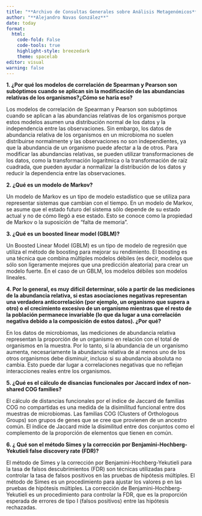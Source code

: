 ```yaml
---
title: "**Archivo de Consultas Generales sobre Análisis Metagenómicos**"
author: "**Alejandro Navas González**"
date: today
format: 
  html:
    code-fold: False
    code-tools: true
    highlight-style: breezedark
    theme: spacelab
editor: visual
warning: false
---
```


**1.  ¿Por qué los modelos de correlación de Spearman y Pearson son subóptimos cuando se aplican sin la modificación de las abundancias relativas de los organismos?¿Cómo se haría eso?**

Los modelos de correlación de Spearman y Pearson son subóptimos cuando se aplican a las abundancias relativas de los organismos porque estos modelos asumen una distribución normal de los datos y la independencia entre las observaciones. Sin embargo, los datos de abundancia relativa de los organismos en un microbioma no suelen distribuirse normalmente y las observaciones no son independientes, ya que la abundancia de un organismo puede afectar a la de otros. Para modificar las abundancias relativas, se pueden utilizar transformaciones de los datos, como la transformación logarítmica o la transformación de raíz cuadrada, que pueden ayudar a normalizar la distribución de los datos y reducir la dependencia entre las observaciones.

**2.  ¿Qué es un modelo de Markov?**

Un modelo de Markov es un tipo de modelo estadístico que se utiliza para representar sistemas que cambian con el tiempo. En un modelo de Markov, se asume que el estado futuro del sistema sólo depende de su estado actual y no de cómo llegó a ese estado. Esto se conoce como la propiedad de Markov o la suposición de "falta de memoria".

**3.  ¿Qué es un boosted linear model (GBLM)?**

Un Boosted Linear Model (GBLM) es un tipo de modelo de regresión que utiliza el método de boosting para mejorar su rendimiento. El boosting es una técnica que combina múltiples modelos débiles (es decir, modelos que sólo son ligeramente mejores que una predicción aleatoria) para crear un modelo fuerte. En el caso de un GBLM, los modelos débiles son modelos lineales.

**4.  Por lo general, es muy difícil determinar, sólo a partir de las mediciones de la abundancia relativa, si estas asociaciones negativas representan una verdadera anticorrelación (por ejemplo, un organismo que supera a otro) o el crecimiento excesivo de un organismo mientras que el resto de la población permanece invariable (lo que da lugar a una correlación negativa debido a la composición de estos datos). ¿Por qué?**

En los datos de microbiomas, las mediciones de abundancia relativa representan la proporción de un organismo en relación con el total de organismos en la muestra. Por lo tanto, si la abundancia de un organismo aumenta, necesariamente la abundancia relativa de al menos uno de los otros organismos debe disminuir, incluso si su abundancia absoluta no cambia. Esto puede dar lugar a correlaciones negativas que no reflejan interacciones reales entre los organismos.

**5.  ¿Qué es el cálculo de disancias funcionales por Jaccard index of non-shared COG families?**

El cálculo de distancias funcionales por el índice de Jaccard de familias COG no compartidas es una medida de la disimilitud funcional entre dos muestras de microbiomas. Las familias COG (Clusters of Orthologous Groups) son grupos de genes que se cree que provienen de un ancestro común. El índice de Jaccard mide la disimilitud entre dos conjuntos como el complemento de la proporción de elementos que tienen en común.

**6. ¿ Qué son el método Simes y la corrección por Benjamini-Hochberg-Yekutieli false discovery rate (FDR)?**

El método de Simes y la corrección por Benjamini-Hochberg-Yekutieli para la tasa de falsos descubrimientos (FDR) son técnicas utilizadas para controlar la tasa de falsos positivos en las pruebas de hipótesis múltiples. El método de Simes es un procedimiento para ajustar los valores p en las pruebas de hipótesis múltiples. La corrección de Benjamini-Hochberg-Yekutieli es un procedimiento para controlar la FDR, que es la proporción esperada de errores de tipo I (falsos positivos) entre las hipótesis rechazadas.

